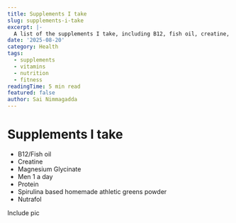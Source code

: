 ```yaml
---
title: Supplements I take
slug: supplements-i-take
excerpt: |-
  A list of the supplements I take, including B12, fish oil, creatine, and more.
date: '2025-08-20'
category: Health
tags:
  - supplements
  - vitamins
  - nutrition
  - fitness
readingTime: 5 min read
featured: false
author: Sai Nimmagadda
---
```

# Supplements I take

- B12/Fish oil
- Creatine
- Magnesium Glycinate
- Men 1 a day
- Protein
- Spirulina based homemade athletic greens powder
- Nutrafol

Include pic
